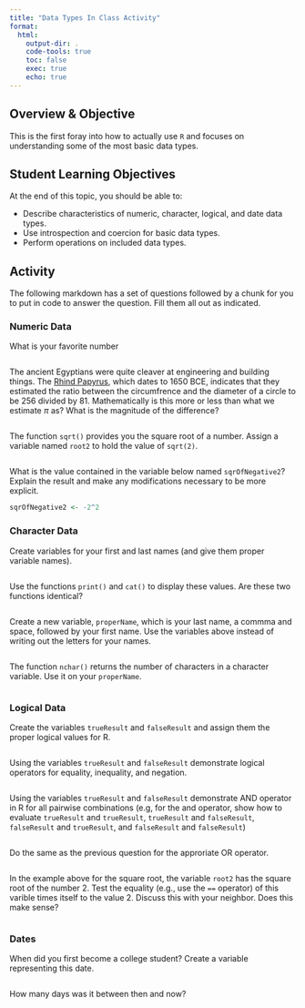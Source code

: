 ```yaml
---
title: "Data Types In Class Activity"
format: 
  html:
    output-dir: .
    code-tools: true
    toc: false
    exec: true
    echo: true
---
```


## Overview & Objective

This is the first foray into how to actually use `R` and focuses on understanding some of the most basic data types.

## Student Learning Objectives

At the end of this topic, you should be able to:  

 - Describe characteristics of numeric, character, logical, and date data types.  
 - Use introspection and coercion for basic data types. 
 - Perform operations on included data types.  


## Activity

The following markdown has a set of questions followed by a chunk for you to put in code to answer the question.  Fill them all out as indicated.


### Numeric Data

What is your favorite number

```r

```


The ancient Egyptians were quite cleaver at engineering and building things.  The [Rhind Papyrus](https://en.wikipedia.org/wiki/Rhind_Mathematical_Papyrus), which dates to 1650 BCE, indicates that they estimated the ratio between the circumfrence and the diameter of a circle to be 256 divided by 81.  Mathematically is this more or less than what we estimate $\pi$ as?  What is the magnitude of the difference?

```r

```



The function `sqrt()` provides you the square root of a number. Assign a variable named `root2` to hold the value of `sqrt(2)`.

```r

```


What is the value contained in the variable below named `sqrOfNegative2`?  Explain the result and make any modifications necessary to be more explicit.

```r
sqrOfNegative2 <- -2^2
```



### Character Data

Create variables for your first and last names (and give them proper variable names).

```r

```


Use the functions `print()` and `cat()` to display these values.  Are these two functions identical?

```r

```


Create a new variable, `properName`, which is your last name, a commma and space, followed by your first name.  Use the variables above instead of writing out the letters for your names.

```r

```


The function `nchar()` returns the number of characters in a character variable.  Use it on your `properName`.

```r

```


### Logical Data 

Create the variables `trueResult` and `falseResult` and assign them the proper logical values for R.

```r

```


Using the variables `trueResult` and `falseResult` demonstrate logical operators for equality, inequality, and negation.

```r

```


Using the variables `trueResult` and `falseResult` demonstrate AND operator in R for all pairwise combinations (e.g, for the and operator, show how to evaluate `trueResult` and `trueResult`, `trueResult` and `falseResult`, `falseResult` and `trueResult`, and `falseResult` and `falseResult`)

```r

```

Do the same as the previous question for the approriate OR operator.

```r

```




In the example above for the square root, the variable `root2` has the square root of the number $2$.  Test the equality (e.g., use the `==` operator) of this varible times itself to the value $2$. Discuss this with your neighbor.  Does this make sense?

```r

```



### Dates


When did you first become a college student?  Create a variable representing this date.

```r

```


How many days was it between then and now?

```r

```


